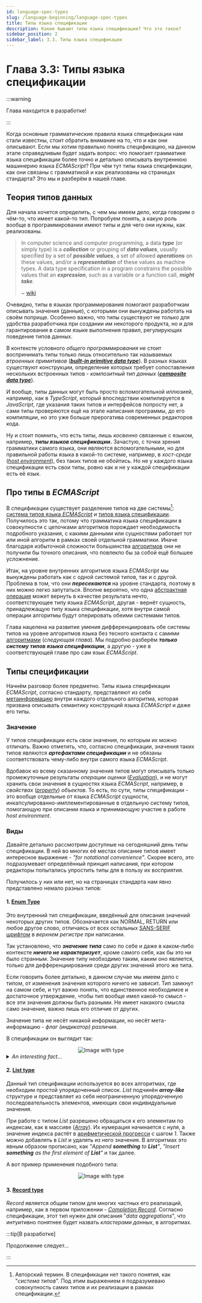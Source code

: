 ```yaml
---
id: language-spec-types
slug: /language-beginning/language-spec-types
title: Типы языка спецификации
description: Какие бывают типы языка спецификации? Что это такое?
sidebar_position: 2
sidebar_label: 3.3. Типы языка спецификации
---
```



<ChapterInfo type='formal' complexity='normal' time='?' />

# Глава 3.3: Типы языка спецификации

:::warning

Глава находится в разработке!

:::

Когда основные грамматические правила языка спецификации нам стали известны, стоит обратить внимание
на то, что и как они описывают. Если мы хотим правильно понять спецификацию, на данном этапе
справедливым будет задать вопрос: что помогает грамматике языка спецификации более точно и детально
описывать внутреннюю машинерию языка _ECMAScript_? При чём тут типы языка спецификации, как они
связаны с грамматикой и как реализованы на страницах стандарта? Это мы и разберём в нашей главе.

## Теория типов данных

Для начала хочется определить, с чем мы имеем дело, когда говорим о чём-то, что имеет какой-то тип.
Попробуем понять, а какую роль вообще в программировании имеют типы и для чего они нужны, как
реализованы.

> In computer science and computer programming, a data **_type_** (or simply type) is a
> **_collection_** or grouping of **_data values_**, usually specified by a set of **_possible
> values_**, a set of allowed **_operations_** on these values, and/or a **_representation_** of
> these values as machine types. A data type specification in a program constrains the possible
> values that an **_expression_**, such as a variable or a function call, **_might take_**.
>
> ~ [wiki](https://en.wikipedia.org/wiki/Data_type)

Очевидно, типы в языках программирования помогают разработчкам описывать значения (данные), с
которыми они вынуждены работать на своём поприще. Особенно важно, что типы существуют не только для
удобства разработчика при создании им некоторого продукта, но и для гарантирования в самом языке
выполнения правил, регулирующих поведение типов данных.

В контексте условного _общего программирования_ не стоит воспринимать типы только лишь относительно
так называемых _втроенных примитивов_
([**_built-in primitive data type_**](https://en.wikipedia.org/wiki/Primitive_data_type)). В разных
языках существуют конструкции, определение которых требует сопоставления нескольких встроенных
типов - _композитный тип данных_
([**_сomposite data type_**](https://en.wikipedia.org/wiki/Composite_data_type)).

И вообще, типы данных могут быть просто вспомогательной иллюзией, например, как в _TypeScript_,
который впоследствии компилируется в _JavaScript_, где указания таких типов и интерфейсов попросту
нет, а сами типы проверяются ещё на этапе написания программы, до его компиляции, но это уже больше
прерогатива современных редакторов кода.

Ну и стоит помнить, что есть типы, лишь _косвенно_ связанные с языком, например, **_типы языков
спецификации_.** Зачастую, с точки зрения грамматики самого языка, они являются вспомогательными, но
для правильной работы языка в какой-то системе, например, в _хост-среде_
([_host environment_](https://tc39.es/ecma262/multipage/overview.html#host-environment)), без таких
типов не обойтись. Но не у каждого языка спецификации есть свои типы, ровно как и не у каждой
спецификации есть её язык.

## Про типы в _ECMAScript_

В спецификации существует разделение типов на две системы[^1]:
[система типов языка _ECMAScript_](https://tc39.es/ecma262/multipage/ecmascript-data-types-and-values.html#sec-ecmascript-language-types)
и
[типов языка спецификации](https://tc39.es/ecma262/multipage/ecmascript-data-types-and-values.html#sec-ecmascript-specification-types).
Получилось это так, потому что грамматика языка спецификации в совокупности с цепочками алгоритмов
порождает необходимость подробного указания, с какими данными или сущностями работает тот или иной
алгоритм в рамках своей отдельной грамматики. Иначе благодаря избыточной сложности большинства
[алгоритмов](https://tc39.es/ecma262/multipage/notational-conventions.html#sec-algorithm-conventions)
они не получили бы точного описания, что повлекло бы за собой ещё большее усложнение.

Итак, на уровне внутренних алгоритмов языка _ECMAScript_ мы вынуждены работать как с одной системой
типов, так и с другой. Проблема в том, что они **_пересекаются_** на уровне стандарта, поэтому в них
можно легко запутаться. Вполне вероятно, что одна
[абстрактная операция](https://tc39.es/ecma262/multipage/abstract-operations.html#sec-abstract-operations)
может вернуть в качестве результата нечто, соответствующее типу языка _ECMAScript_, другая - вернёт
сущность, принадлежащую типу языка спецификации, хотя внутри самой операции алгоритмы будут
оперировать обеими системами типов.

Глава нацелена на развитие умения дифференциировать обе системы типов на уровне алгоритмов языка без
тесного контакта с самими [алгоритмами](./Chapter_4.mdx) (_следующая глава_). Мы подробно разберём
**_только систему типов языка спецификации_**, а другую - уже в соответствующей главе про сам язык
_ECMAScript_.

## Типы спецификации

Начнём разговор более предметно. Типы языка спецификации _ECMAScript_, согласно стандарту,
представляют из себя
[метаинформацию](https://tc39.es/ecma262/multipage/ecmascript-data-types-and-values.html#sec-ecmascript-specification-types)
внутри каждого отдельного алгоритма, которая призвана описывать семантику конструкций языка
_ECMAScript_ и даже его типы.

### Значение

У типов спецификации есть свои значения, по которым их можно отличать. Важно отметить, что, согласно
спецификации, значения таких типов являются **_артефактами спецификации_** и не обязаны
соответствовать чему-либо внутри самого языка _ECMAScript_.

Вдобавок ко всему сказанному значения типов могут описывать только промежуточные результаты
_операции оценки_
([_Evaluation_](https://tc39.es/ecma262/multipage/syntax-directed-operations.html#sec-evaluation)),
и не могут хранить свои значения в сущностях языка _ECMAScript_, например, в _свойствах_
([_property_](https://tc39.es/ecma262/multipage/overview.html#sec-property)) _объектов_. То есть, по
сути, типы спецификации - это вообще отдельные от языка _ECMAScript_ сущности,
инкапсулированно-имплементированные в отдельную систему типов, помогающую при описании языка и
принимающую участие в работе _host environment_.

### Виды

Давайте детально рассмотрим доступные на сегодняшний день типы спецификации. В ней во многих её
местах описание типов имеет интересное выражение - _"for notational convenience"_. Скорее всего, это
подразумевает определённый принцип написания, при котором редакторы попытались упростить типы для в
пользу их восприятия.

Получилось у них или нет, но на страницах стандарта нам явно представлено немало разных типов:

#### 1. [Enum Type](https://tc39.es/ecma262/multipage/ecmascript-data-types-and-values.html#sec-enum-specification-type)

Это внутренний тип спецификации, введённый для описания значений некоторых других типов.
Обозначается как NORMAL, RETURN или любое другое слово, отличаясь от всех остальных
[SANS-SERIF шрифтом](https://en.wikipedia.org/wiki/Sans-serif) в _верхнем регистре_ при написании.

Так установлено, что **_значение типа_** само по себе и даже в каком-либо контексте **_ничего не
характеризует_**, кроме самого себя, как бы это ни было странным. Значение типу необходимо таким,
каким оно является, только для дефференциирования среди других значений этого же типа.

Если говорить более детально, в данном случае мы имеем дело с типом, от изменения значения которого
ничего не зависит. Тип замкнут на самом себе, и тут важно понять, что единственное необходимое и
достаточное утверждение, чтобы тип вообще имел какой-то смысл - все эти значения должны быть
разными. Не имеет накакого смысла само значение, важно лишь его отличие от других.

Значение типа не несёт никакой информации, но несёт мета-информацию - _флаг (индикатор) различия_.

В спецификации он выглядит так:

<div align='center' style={{ margin: '1rem 0' }}>
    <img src='/myJS/img/get-started/type1.png' alt='Image with type' />
</div>

<details>
<summary><i>An interesting fact...</i></summary>

В [стандарте ES2023](https://tc39.es/ecma262/2023/multipage/) значения типа были представлены в
_нижнем регистре_ того же шрифта, что путало разработчиков из-за схожести со значениями типов самого
языка _ECMAScript_. Благодаря тому что спецификация в какой-то степени совершенствуется, сейчас
такой проблемы нет.

</details>

#### 2. [List type](https://tc39.es/ecma262/multipage/ecmascript-data-types-and-values.html#sec-list-and-record-specification-type)

Данный тип спецификации используется во всех алгоритмах, где необходим простой упорядоченный список.
_List_ подчинён **_array-like_** структуре и представляет из себя неограниченную упорядоченную
последовательность элементов, имеющих свои индивидуальные значения.

При работе с типом _List_ разрешено обращаться к его элементам по индексам, как в массиве
([_Array_](<https://en.wikipedia.org/wiki/Array_(data_structure)>)). Их нумерация начинается с нуля,
а значение индекса растёт в
[арифметической прогресси](https://en.wikipedia.org/wiki/Arithmetic_progression) с шагом _1_. Также
можно добавлять в _List_ и удалять из него значения. В алгоритмах это явным образом прописано, как
_"Append **something** to **List**"_, _"Insert **something** as the first element of **List**"_ и
так далее.

А вот пример применения подобного типа:

<div align='center' style={{ margin: '1rem 0' }}>
    <img src='/myJS/img/get-started/type2.png' alt='Image with type' />
</div>

#### 3. [Record type](https://tc39.es/ecma262/multipage/ecmascript-data-types-and-values.html#sec-ecmascript-specification-types:~:text=operation%20IsLessThan.-,The%20Record%20type,-is%20used%20to)

_Record_ является общим типом для многих частных его реализаций, например, как в первом приложении -
[_Completion Record_](https://tc39.es/ecma262/multipage/ecmascript-data-types-and-values.html#sec-completion-record-specification-type).
Согласно спецификации, этот тип нужен для описания "_data aggregations_", что интуитивно понятнее
будет назвать _кластерами данных_, в алгоритмах.

:::tip[В разработке]

Продолжение следует...

:::

[^1]:
    Авторский термин. В спецификации нет такого понятия, как "_система типов_". Под этим выражением
    я подразумеваю совокупность самих типов и их реализации в рамках спецификации.
